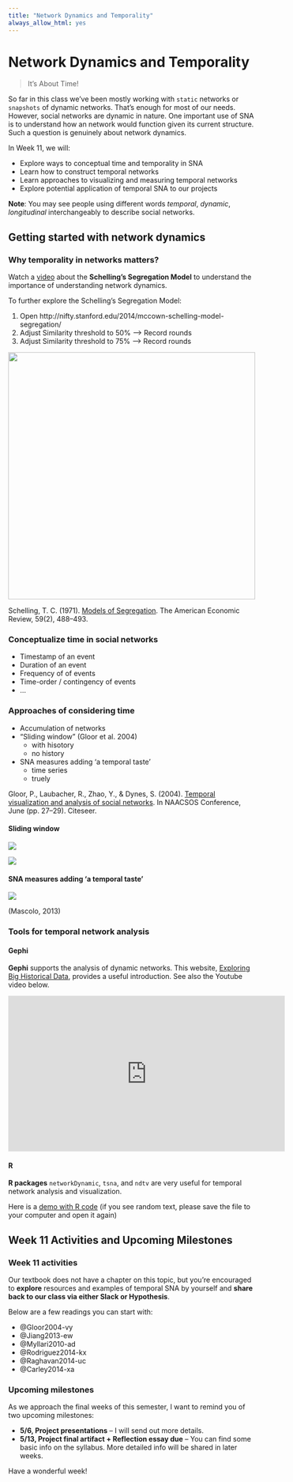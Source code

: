 ```yaml
---
title: "Network Dynamics and Temporality"
always_allow_html: yes
---
```


# Network Dynamics and Temporality {#ch11}

> It's About Time!

So far in this class we've been mostly working with `static` networks or `snapshots` of dynamic networks. That's enough for most of our needs. However, social networks are dynamic in nature. One important use of SNA is to understand how an network would function given its current structure. Such a question is genuinely about network dynamics.

In Week 11, we will:

- Explore ways to conceptual time and temporality in SNA
- Learn how to construct temporal networks
- Learn approaches to visualizing and measuring temporal networks
- Explore potential application of temporal SNA to our projects

**Note**: You may see people using different words *temporal*, *dynamic*,  *longitudinal* interchangeably to describe social networks.

## Getting started with network dynamics

### Why temporality in networks matters?

Watch a [video](https://www.coursera.org/learn/model-thinking/lecture/1qEBU/schellings-segregation-model) about the **Schelling's Segregation Model** to understand the importance of understanding network dynamics. 

To further explore the Schelling's Segregation Model:

1. Open http://nifty.stanford.edu/2014/mccown-schelling-model-segregation/
2. Adjust Similarity threshold to 50% --> Record rounds
3. Adjust Similarity threshold to 75% --> Record rounds

<img src="assets/model-seg-demo.png" width="500px" />

Schelling, T. C. (1971). [Models of Segregation](http://isites.harvard.edu/fs/docs/icb.topic98848.files/shelling1.pdf). The American Economic Review, 59(2), 488–493.

### Conceptualize time in social networks

- Timestamp of an event
- Duration of an event
- Frequency of of events
- Time-order / contingency of events
- ...

### Approaches of considering time

- Accumulation of networks
- "Sliding window" (Gloor et al. 2004)
  - with hisotory
  - no history
- SNA measures adding 'a temporal taste'
  - time series
  - truely

Gloor, P., Laubacher, R., Zhao, Y., & Dynes, S. (2004). [Temporal visualization and analysis of social networks](http://citeseerx.ist.psu.edu/viewdoc/download?doi=10.1.1.61.8051&rep=rep1&type=pdf). In NAACSOS Conference, June (pp. 27–29). Citeseer.

#### Sliding window

![](assets/gloor-2004-fig1.png)

![](assets/gloor-2004-fig2.png)

#### SNA measures adding 'a temporal taste'

![](assets/Mascolo-2013.png)

(Mascolo, 2013)


### Tools for temporal network analysis

#### Gephi

**Gephi** supports the analysis of dynamic networks. This website, [Exploring Big Historical Data](http://www.themacroscope.org/2.0/dynamic-networks-in-gephi/), provides a useful introduction. See also the Youtube video below.

<iframe width="560" height="315" src="https://www.youtube.com/embed/hKYku8b60Dc" frameborder="0" allowfullscreen></iframe>

#### R

**R packages** `networkDynamic`, `tsna`, and `ndtv` are very useful for temporal network analysis and visualization.

Here is a [demo with R code](https://raw.githubusercontent.com/meefen/sna-ed/master/assets/temporal.html) (if you see random text, please save the file to your computer and open it again)

## Week 11 Activities and Upcoming Milestones

### Week 11 activities

Our textbook does not have a chapter on this topic, but you're encouraged to **explore** resources and examples of temporal SNA by yourself and **share back to our class via either Slack or Hypothesis**. 

Below are a few readings you can start with:

- @Gloor2004-vy
- @Jiang2013-ew
- @Myllari2010-ad
- @Rodriguez2014-kx
- @Raghavan2014-uc
- @Carley2014-xa

### Upcoming milestones

As we approach the final weeks of this semester, I want to remind you of two upcoming milestones:

- **5/6, Project presentations** -- I will send out more details.
- **5/13, Project final artifact + Reflection essay due** -- You can find some basic info on the syllabus. More detailed info will be shared in later weeks.

Have a wonderful week!
